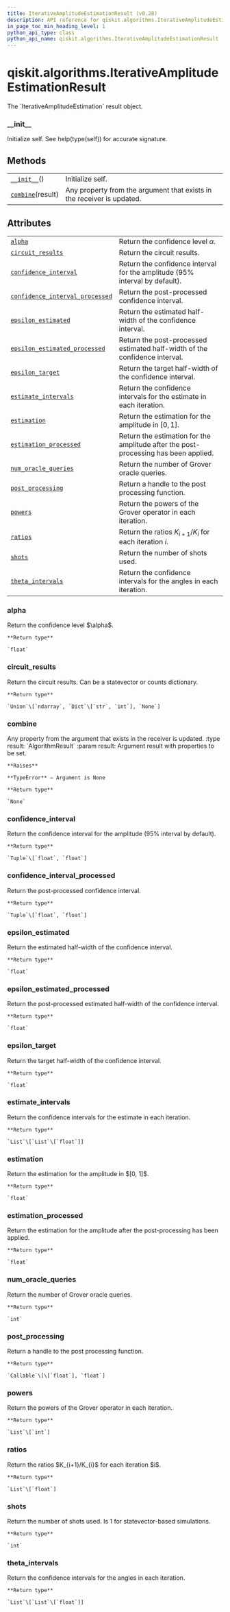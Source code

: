 ```yaml
---
title: IterativeAmplitudeEstimationResult (v0.28)
description: API reference for qiskit.algorithms.IterativeAmplitudeEstimationResult in qiskit v0.28
in_page_toc_min_heading_level: 1
python_api_type: class
python_api_name: qiskit.algorithms.IterativeAmplitudeEstimationResult
---
```


<span id="qiskit-algorithms-iterativeamplitudeestimationresult" />

# qiskit.algorithms.IterativeAmplitudeEstimationResult

<Class id="qiskit.algorithms.IterativeAmplitudeEstimationResult" isDedicatedPage={true} github="https://github.com/qiskit/qiskit/tree/stable/0.18/qiskit/algorithms/amplitude_estimators/iae.py" signature="IterativeAmplitudeEstimationResult" modifiers="class">
  The `IterativeAmplitudeEstimation` result object.

  ### \_\_init\_\_

  <Function id="qiskit.algorithms.IterativeAmplitudeEstimationResult.__init__" signature="__init__()">
    Initialize self. See help(type(self)) for accurate signature.
  </Function>

  ## Methods

  |                                                                                                                                                   |                                                                        |
  | ------------------------------------------------------------------------------------------------------------------------------------------------- | ---------------------------------------------------------------------- |
  | [`__init__`](#qiskit.algorithms.IterativeAmplitudeEstimationResult.__init__ "qiskit.algorithms.IterativeAmplitudeEstimationResult.__init__")()    | Initialize self.                                                       |
  | [`combine`](#qiskit.algorithms.IterativeAmplitudeEstimationResult.combine "qiskit.algorithms.IterativeAmplitudeEstimationResult.combine")(result) | Any property from the argument that exists in the receiver is updated. |

  ## Attributes

  |                                                                                                                                                                                                             |                                                                                     |
  | ----------------------------------------------------------------------------------------------------------------------------------------------------------------------------------------------------------- | ----------------------------------------------------------------------------------- |
  | [`alpha`](#qiskit.algorithms.IterativeAmplitudeEstimationResult.alpha "qiskit.algorithms.IterativeAmplitudeEstimationResult.alpha")                                                                         | Return the confidence level $\alpha$.                                               |
  | [`circuit_results`](#qiskit.algorithms.IterativeAmplitudeEstimationResult.circuit_results "qiskit.algorithms.IterativeAmplitudeEstimationResult.circuit_results")                                           | Return the circuit results.                                                         |
  | [`confidence_interval`](#qiskit.algorithms.IterativeAmplitudeEstimationResult.confidence_interval "qiskit.algorithms.IterativeAmplitudeEstimationResult.confidence_interval")                               | Return the confidence interval for the amplitude (95% interval by default).         |
  | [`confidence_interval_processed`](#qiskit.algorithms.IterativeAmplitudeEstimationResult.confidence_interval_processed "qiskit.algorithms.IterativeAmplitudeEstimationResult.confidence_interval_processed") | Return the post-processed confidence interval.                                      |
  | [`epsilon_estimated`](#qiskit.algorithms.IterativeAmplitudeEstimationResult.epsilon_estimated "qiskit.algorithms.IterativeAmplitudeEstimationResult.epsilon_estimated")                                     | Return the estimated half-width of the confidence interval.                         |
  | [`epsilon_estimated_processed`](#qiskit.algorithms.IterativeAmplitudeEstimationResult.epsilon_estimated_processed "qiskit.algorithms.IterativeAmplitudeEstimationResult.epsilon_estimated_processed")       | Return the post-processed estimated half-width of the confidence interval.          |
  | [`epsilon_target`](#qiskit.algorithms.IterativeAmplitudeEstimationResult.epsilon_target "qiskit.algorithms.IterativeAmplitudeEstimationResult.epsilon_target")                                              | Return the target half-width of the confidence interval.                            |
  | [`estimate_intervals`](#qiskit.algorithms.IterativeAmplitudeEstimationResult.estimate_intervals "qiskit.algorithms.IterativeAmplitudeEstimationResult.estimate_intervals")                                  | Return the confidence intervals for the estimate in each iteration.                 |
  | [`estimation`](#qiskit.algorithms.IterativeAmplitudeEstimationResult.estimation "qiskit.algorithms.IterativeAmplitudeEstimationResult.estimation")                                                          | Return the estimation for the amplitude in $[0, 1]$.                                |
  | [`estimation_processed`](#qiskit.algorithms.IterativeAmplitudeEstimationResult.estimation_processed "qiskit.algorithms.IterativeAmplitudeEstimationResult.estimation_processed")                            | Return the estimation for the amplitude after the post-processing has been applied. |
  | [`num_oracle_queries`](#qiskit.algorithms.IterativeAmplitudeEstimationResult.num_oracle_queries "qiskit.algorithms.IterativeAmplitudeEstimationResult.num_oracle_queries")                                  | Return the number of Grover oracle queries.                                         |
  | [`post_processing`](#qiskit.algorithms.IterativeAmplitudeEstimationResult.post_processing "qiskit.algorithms.IterativeAmplitudeEstimationResult.post_processing")                                           | Return a handle to the post processing function.                                    |
  | [`powers`](#qiskit.algorithms.IterativeAmplitudeEstimationResult.powers "qiskit.algorithms.IterativeAmplitudeEstimationResult.powers")                                                                      | Return the powers of the Grover operator in each iteration.                         |
  | [`ratios`](#qiskit.algorithms.IterativeAmplitudeEstimationResult.ratios "qiskit.algorithms.IterativeAmplitudeEstimationResult.ratios")                                                                      | Return the ratios $K_{i+1}/K_{i}$ for each iteration $i$.                           |
  | [`shots`](#qiskit.algorithms.IterativeAmplitudeEstimationResult.shots "qiskit.algorithms.IterativeAmplitudeEstimationResult.shots")                                                                         | Return the number of shots used.                                                    |
  | [`theta_intervals`](#qiskit.algorithms.IterativeAmplitudeEstimationResult.theta_intervals "qiskit.algorithms.IterativeAmplitudeEstimationResult.theta_intervals")                                           | Return the confidence intervals for the angles in each iteration.                   |

  ### alpha

  <Attribute id="qiskit.algorithms.IterativeAmplitudeEstimationResult.alpha">
    Return the confidence level $\alpha$.

    **Return type**

    `float`
  </Attribute>

  ### circuit\_results

  <Attribute id="qiskit.algorithms.IterativeAmplitudeEstimationResult.circuit_results">
    Return the circuit results. Can be a statevector or counts dictionary.

    **Return type**

    `Union`\[`ndarray`, `Dict`\[`str`, `int`], `None`]
  </Attribute>

  ### combine

  <Function id="qiskit.algorithms.IterativeAmplitudeEstimationResult.combine" signature="combine(result)">
    Any property from the argument that exists in the receiver is updated. :type result: `AlgorithmResult` :param result: Argument result with properties to be set.

    **Raises**

    **TypeError** – Argument is None

    **Return type**

    `None`
  </Function>

  ### confidence\_interval

  <Attribute id="qiskit.algorithms.IterativeAmplitudeEstimationResult.confidence_interval">
    Return the confidence interval for the amplitude (95% interval by default).

    **Return type**

    `Tuple`\[`float`, `float`]
  </Attribute>

  ### confidence\_interval\_processed

  <Attribute id="qiskit.algorithms.IterativeAmplitudeEstimationResult.confidence_interval_processed">
    Return the post-processed confidence interval.

    **Return type**

    `Tuple`\[`float`, `float`]
  </Attribute>

  ### epsilon\_estimated

  <Attribute id="qiskit.algorithms.IterativeAmplitudeEstimationResult.epsilon_estimated">
    Return the estimated half-width of the confidence interval.

    **Return type**

    `float`
  </Attribute>

  ### epsilon\_estimated\_processed

  <Attribute id="qiskit.algorithms.IterativeAmplitudeEstimationResult.epsilon_estimated_processed">
    Return the post-processed estimated half-width of the confidence interval.

    **Return type**

    `float`
  </Attribute>

  ### epsilon\_target

  <Attribute id="qiskit.algorithms.IterativeAmplitudeEstimationResult.epsilon_target">
    Return the target half-width of the confidence interval.

    **Return type**

    `float`
  </Attribute>

  ### estimate\_intervals

  <Attribute id="qiskit.algorithms.IterativeAmplitudeEstimationResult.estimate_intervals">
    Return the confidence intervals for the estimate in each iteration.

    **Return type**

    `List`\[`List`\[`float`]]
  </Attribute>

  ### estimation

  <Attribute id="qiskit.algorithms.IterativeAmplitudeEstimationResult.estimation">
    Return the estimation for the amplitude in $[0, 1]$.

    **Return type**

    `float`
  </Attribute>

  ### estimation\_processed

  <Attribute id="qiskit.algorithms.IterativeAmplitudeEstimationResult.estimation_processed">
    Return the estimation for the amplitude after the post-processing has been applied.

    **Return type**

    `float`
  </Attribute>

  ### num\_oracle\_queries

  <Attribute id="qiskit.algorithms.IterativeAmplitudeEstimationResult.num_oracle_queries">
    Return the number of Grover oracle queries.

    **Return type**

    `int`
  </Attribute>

  ### post\_processing

  <Attribute id="qiskit.algorithms.IterativeAmplitudeEstimationResult.post_processing">
    Return a handle to the post processing function.

    **Return type**

    `Callable`\[\[`float`], `float`]
  </Attribute>

  ### powers

  <Attribute id="qiskit.algorithms.IterativeAmplitudeEstimationResult.powers">
    Return the powers of the Grover operator in each iteration.

    **Return type**

    `List`\[`int`]
  </Attribute>

  ### ratios

  <Attribute id="qiskit.algorithms.IterativeAmplitudeEstimationResult.ratios">
    Return the ratios $K_{i+1}/K_{i}$ for each iteration $i$.

    **Return type**

    `List`\[`float`]
  </Attribute>

  ### shots

  <Attribute id="qiskit.algorithms.IterativeAmplitudeEstimationResult.shots">
    Return the number of shots used. Is 1 for statevector-based simulations.

    **Return type**

    `int`
  </Attribute>

  ### theta\_intervals

  <Attribute id="qiskit.algorithms.IterativeAmplitudeEstimationResult.theta_intervals">
    Return the confidence intervals for the angles in each iteration.

    **Return type**

    `List`\[`List`\[`float`]]
  </Attribute>
</Class>

